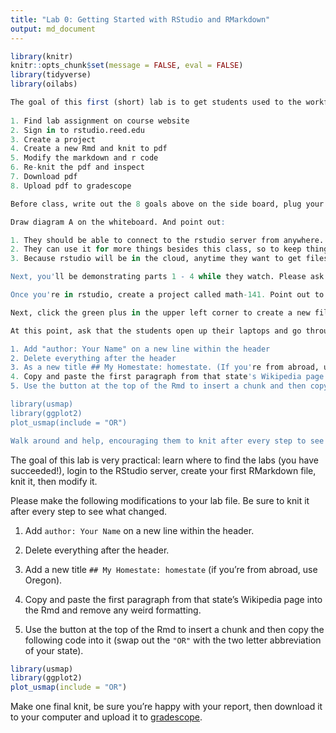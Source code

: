 ```yaml
---
title: "Lab 0: Getting Started with RStudio and RMarkdown"
output: md_document
---
```


```r
library(knitr)
knitr::opts_chunk$set(message = FALSE, eval = FALSE)
library(tidyverse)
library(oilabs)
```


```r
The goal of this first (short) lab is to get students used to the workflow of the weekly problem set and lab, both of which will be done in Rmds in RStudio and turned in via GradeScope. More specifically, they should be able to:
  
1. Find lab assignment on course website
2. Sign in to rstudio.reed.edu
3. Create a project
4. Create a new Rmd and knit to pdf
5. Modify the markdown and r code
6. Re-knit the pdf and inspect
7. Download pdf
8. Upload pdf to gradescope
```

```r
Before class, write out the 8 goals above on the side board, plug your laptop into the project, and click AV mute to turn off the screen until you're ready (I think they have new controls for the projection system on a touch screen on the wall). As students come in, please pass around a sign-in sheet where they can fill in 1) their name 2) whether they have joined the Reed Statistics and Data Science workspace and 3) whether they have posted to the math-141 channel. They might have questions about the waitlist or which section they should be in. Just have them sign the paper and talk to me in lecture on Friday. Tell the students that they won't need their computers for the first part of class, so they can shut their laptops.

Draw diagram A on the whiteboard. And point out:

1. They should be able to connect to the rstudio server from anywhere.
2. They can use it for more things besides this class, so to keep things organized, they'll be creating what's called a "project" for math-141.
3. Because rstudio will be in the cloud, anytime they want to get files from their computer into rstudio or vice versa, they'll need to upload and download them.

Next, you'll be demonstrating parts 1 - 4 while they watch. Please ask the to wait to follow along until you've gone through all 4. Pull down the screen, turn off the AV mute, bring up a browser, and navigate to github.com/intro-stats/141-course-materials/labs/00-getting-started.Rmd. Recommend that they keep the lab in a separate tab or window, then open up another browser window to log into the rstudio server. 

Once you're in rstudio, create a project called math-141. Point out to them that it's important that they use certain conventions when naming files: don't use spaces (use dashes or underscores) and best to not use capitalization (for readability).

Next, click the green plus in the upper left corner to create a new file > R Markdown. Switch to pdf output and change the title to "Lab 0 Getting Started". After the file is created, then click the save button, and title it "lab-00-getting-started". Knit the pdf, then carefully go through each component of the Rmd and show what it turned into in the pdf - the header, the markdown text, the title/subtitle, r code, the plot.

At this point, ask that the students open up their laptops and go through those steps 1 - 4. Walk around and be sure that everyone gets to the stage of looking at a pdf before you continue. Once they're all set, write up the following 5 things on the board for them to do (you may want to abbreviate these things when writing).

1. Add "author: Your Name" on a new line within the header
2. Delete everything after the header
3. As a new title ## My Homestate: homestate. (If you're from abroad, use Oregon)
4. Copy and paste the first paragraph from that state's Wikipedia page into the Rmd and remove any weird formatting.
5. Use the button at the top of the Rmd to insert a chunk and then copy the following code into it (swap ou)

library(usmap)
library(ggplot2)
plot_usmap(include = "OR")

Walk around and help, encouraging them to knit after every step to see how things change. Once everyone is onboard, have them download their pdf file, then upload it to gradescope.
```

The goal of this lab is very practical: learn where to find the labs (you have succeeded!), login to the RStudio server, create your first RMarkdown file, knit it, then modify it.

Please make the following modifications to your lab file. Be sure to knit it after every step to see what changed.

1. Add `author: Your Name` on a new line within the header.

2. Delete everything after the header.

3. Add a new title `## My Homestate: homestate` (if you're from abroad, use Oregon).

4. Copy and paste the first paragraph from that state's Wikipedia page into the Rmd and remove any weird formatting.

5. Use the button at the top of the Rmd to insert a chunk and then copy the following code into it (swap out the `"OR"` with the two letter abbreviation of your state).

```r
library(usmap)
library(ggplot2)
plot_usmap(include = "OR")
```

Make one final knit, be sure you're happy with your report, then download it to your computer and upload it to [gradescope](http://www.gradescope.com).